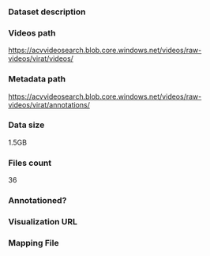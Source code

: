 ### Dataset description

### Videos path

https://acvvideosearch.blob.core.windows.net/videos/raw-videos/virat/videos/

### Metadata path

https://acvvideosearch.blob.core.windows.net/videos/raw-videos/virat/annotations/

### Data size

1.5GB

### Files count

36

### Annotationed?

### Visualization URL

### Mapping File